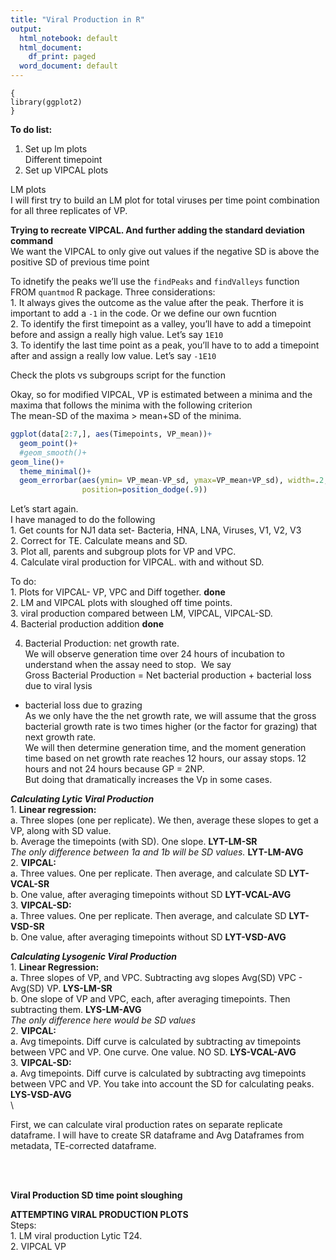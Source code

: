 ```yaml
---
title: "Viral Production in R"
output:
  html_notebook: default
  html_document:
    df_print: paged
  word_document: default
---
```

```
{
library(ggplot2)
}
```

**To do list:**

1. Set up lm plots\
  Different timepoint\
2. Set up VIPCAL plots



LM plots\
I will first try to build an LM plot for total viruses per time point combination
for all three replicates of VP.\




**Trying to recreate VIPCAL. And further adding the standard deviation command**\
We want the VIPCAL to only give out values if the negative SD is above the positive 
SD of previous time point


To idnetify the peaks we'll use the `findPeaks` and `findValleys` function FROM 
`quantmod` R package. Three considerations:\
1. It always gives the outcome as the value after the peak. Therfore it is important
to add a `-1` in the code. Or we define our own fucntion\
2. To identify the first timepoint as a valley, you'll have to add a timepoint before
and assign a really high value. Let's say `1E10`\
3. To identify the last time point as a peak, you'll have to to add a timepoint after
and assign a really low value. Let's say `-1E10`



Check the plots vs subgroups script for the function




Okay, so for modified VIPCAL, VP is estimated between a minima and the maxima that follows the minima
with the following criterion\
The mean-SD of the maxima > mean+SD of the minima. 

```r
ggplot(data[2:7,], aes(Timepoints, VP_mean))+
  geom_point()+
  #geom_smooth()+
geom_line()+
  theme_minimal()+
  geom_errorbar(aes(ymin= VP_mean-VP_sd, ymax=VP_mean+VP_sd), width=.2,
                position=position_dodge(.9))
```

  
  
  
  
  
  Let's start again. \
  I have managed to do the following\
  1. Get counts for NJ1 data set- Bacteria, HNA, LNA, Viruses, V1, V2, V3\
  2. Correct for TE. Calculate means and SD. \
  3. Plot all, parents and subgroup plots for VP and VPC. \
  4. Calculate viral production for VIPCAL. with and without SD. \
  
  To do:\
  1. Plots for VIPCAL- VP, VPC and Diff together. **done**\
  2. LM and VIPCAL plots with sloughed off  time points. \
  3. viral production compared between LM, VIPCAL, VIPCAL-SD.\
  4. Bacterial production addition **done**\
  
  
  
  
4. Bacterial Production: net growth rate.\
We will observe generation time over 24 hours of incubation to understand when the
assay need to stop.\ 
We say \
Gross Bacterial Production = Net bacterial production + bacterial loss due to viral lysis 
+ bacterial loss due to grazing\
As we only have the the net growth rate, we will assume that the gross bacterial growth rate
is two times higher (or the factor for grazing) that next growth rate.\
We will then determine generation time, and the moment generation time based on net growth rate
reaches 12 hours, our assay stops. 12 hours and not 24 hours because GP = 2NP.\
But doing that dramatically increases the Vp in some cases. \


***Calculating Lytic Viral Production***\
1. **Linear regression:**\
  a. Three slopes (one per replicate). We then, average these slopes to get a VP, along with SD value.\
  b. Average the timepoints (with SD). One slope. **LYT-LM-SR** \
  *The only difference between 1a and 1b will be SD values.* **LYT-LM-AVG**\
2. **VIPCAL:**\
  a. Three values. One per replicate. Then average, and calculate SD **LYT-VCAL-SR**\
  b. One value, after averaging timepoints without SD **LYT-VCAL-AVG**\
3. **VIPCAL-SD:**\
  a. Three values. One per replicate. Then average, and calculate SD **LYT-VSD-SR**\
  b. One value, after averaging timepoints without SD **LYT-VSD-AVG**\

***Calculating Lysogenic Viral Production***\
1. **Linear Regression:**\
  a. Three slopes of VP, and VPC. Subtracting avg slopes Avg(SD) VPC - Avg(SD) VP. **LYS-LM-SR**\
  b. One slope of VP and VPC, each, after averaging timepoints. Then subtracting them. **LYS-LM-AVG**\
  *The only difference here would be SD values*\
2. **VIPCAL:**\
  a. Avg timepoints. Diff curve is calculated by subtracting av timepoints between VPC and VP.
  One curve. One value. NO SD. **LYS-VCAL-AVG**\
3. **VIPCAL-SD:**\
  a. Avg timepoints. Diff curve is calculated by subtracting avg timepoints between VPC and VP.
  You take into account the SD for calculating peaks. **LYS-VSD-AVG**\
\\

First, we can calculate viral production rates on separate replicate dataframe. 
I will have to create SR dataframe and Avg Dataframes from metadata, TE-corrected dataframe.\


\
\

**Viral Production SD time point sloughing**

**ATTEMPTING VIRAL PRODUCTION PLOTS**\
Steps:\
1. LM viral production Lytic T24.\
2. VIPCAL VP

